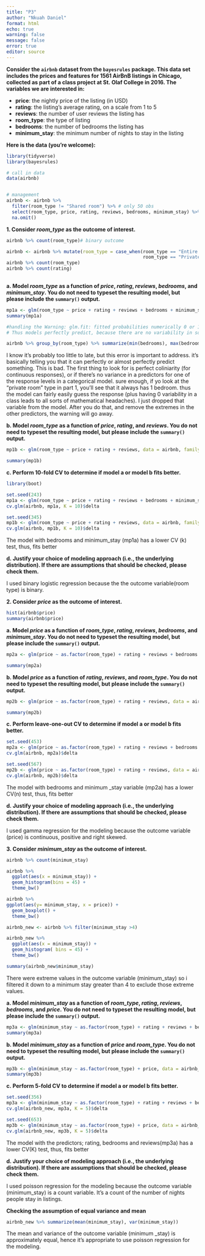 ```yaml
---
title: "P3"
author: "Nkuah Daniel"
format: html
echo: true
warning: false
message: false
error: true
editor: source
---
```




**Consider the `airbnb` dataset from the `bayesrules` package. This data set includes the prices and features for 1561 AirBnB listings in Chicago, collected as part of a class project at St. Olaf College in 2016. The variables we are interested in:**

- **price**: the nightly price of the listing (in USD)
- **rating**: the listing's average rating, on a scale from 1 to 5
- **reviews**: the number of user reviews the listing has
- **room_type**: the type of listing 
- **bedrooms**: the number of bedrooms the listing has
- **minimum_stay**: the minimum number of nights to stay in the listing

**Here is the data (you're welcome):**

```r
library(tidyverse)
library(bayesrules)

# call in data
data(airbnb)


# management
airbnb <- airbnb %>%
  filter(room_type != "Shared room") %>% # only 50 obs
  select(room_type, price, rating, reviews, bedrooms, minimum_stay) %>% 
  na.omit()
```

<!-- note that I did not insert code chunks below... insert them where you see fit :) -->

**1. Consider *room_type* as the outcome of interest.**
```r
airbnb %>% count(room_type)# binary outcome

airbnb <- airbnb %>% mutate(room_type = case_when(room_type == "Entire home/apt" ~ 0,
                                                  room_type == "Private room" ~ 1))
airbnb %>% count(room_type)
airbnb %>% count(rating)
 

```

**a. Model *room_type* as a function of *price*, *rating*, *reviews*, *bedrooms*, and *minimum_stay*. You do not need to typeset the resulting model, but please include the `summary()` output.**

```r
mp1a <- glm(room_type ~ price + rating + reviews + bedrooms + minimum_stay, data = airbnb, family = "binomial")
summary(mp1a)

#handling the Warning: glm.fit: fitted probabilities numerically 0 or 1 occurred
# Thus models perfectly predict, because there are no variability in some varaiables or categorical levels.

airbnb %>% group_by(room_type) %>% summarize(min(bedrooms), max(bedrooms))

```
I know it's probably too little to late, but this error is important to address. it's basically telling you that it can perfectly or almost perfectly predict something. This is bad. The first thing to look for is perfect coliniarity (for continuous responses), or if there's no variance in a predictors for one of the response levels in a categorical model. sure enough, if yo look at the "private room" type in part 1, you'll see that it always has 1 bedroom. thus the model can fairly easily guess the response (plus having 0 variability in a class leads to all sorts of mathematical headaches). I just dropped that variable from the model. After you do that, and remove the extremes in the other predictors, the warning will go away.


**b. Model *room_type* as a function of *price*, *rating*, and *reviews*. You do not need to typeset the resulting model, but please include the `summary()` output.**
```r
mp1b <- glm(room_type ~ price + rating + reviews, data = airbnb, family = "binomial")

summary(mp1b)
```


**c. Perform 10-fold CV to determine if model a or model b fits better.**

```r
library(boot)

set.seed(243)
mp1a <- glm(room_type ~ price + rating + reviews + bedrooms + minimum_stay, data = airbnb, family = "binomial")
cv.glm(airbnb, mp1a, K = 10)$delta

set.seed(345)
mp1b <- glm(room_type ~ price + rating + reviews, data = airbnb, family = "binomial")
cv.glm(airbnb, mp1b, K = 10)$delta
```
The model with bedrooms and minimum_stay (mp1a) has a lower CV (k) test, thus, fits better

**d. Justify your choice of modeling approach (i.e., the underlying distribution). If there are assumptions that should be checked, please check them.**

I used binary logistic regression because the the outcome variable(room type) is binary.

**2. Consider *price* as the outcome of interest.**
```r
hist(airbnb$price)
summary(airbnb$price)
```


**a. Model *price* as a function of *room_type*, *rating*, *reviews*, *bedrooms*, and *minimum_stay*. You do not need to typeset the resulting model, but please include the `summary()` output.**
```r
mp2a <- glm(price ~ as.factor(room_type) + rating + reviews + bedrooms + minimum_stay, data = airbnb, family = Gamma(link = "log"))

summary(mp2a)
```


**b. Model *price* as a function of *rating*, *reviews*, and *room_type*. You do not need to typeset the resulting model, but please include the `summary()` output.**
```r
mp2b <- glm(price ~ as.factor(room_type) + rating + reviews, data = airbnb, family = Gamma(link = "log"))

summary(mp2b)
```

**c. Perform leave-one-out CV to determine if model a or model b fits better.**
```r
set.seed(453)
mp2a <- glm(price ~ as.factor(room_type) + rating + reviews + bedrooms + minimum_stay, data = airbnb, family = Gamma(link = "log"))
cv.glm(airbnb, mp2a)$delta

set.seed(567)
mp2b <- glm(price ~ as.factor(room_type) + rating + reviews, data = airbnb, family = Gamma(link = "log"))
cv.glm(airbnb, mp2b)$delta


```
The model with bedrooms and minimum _stay variable (mp2a) has a lower CV(n) test, thus, fits better


**d. Justify your choice of modeling approach (i.e., the underlying distribution). If there are assumptions that should be checked, please check them.**

 I used gamma regression for the modeling because the outcome variable (price) is continuous, positive and right skewed.

**3. Consider *minimum_stay* as the outcome of interest.**
```r
airbnb %>% count(minimum_stay)

airbnb %>%
  ggplot(aes(x = minimum_stay)) +
  geom_histogram(bins = 45) +
  theme_bw()

airbnb %>%
ggplot(aes(y= minimum_stay, x = price)) + 
  geom_boxplot() +
  theme_bw()

airbnb_new <- airbnb %>% filter(minimum_stay >4)

airbnb_new %>%
  ggplot(aes(x = minimum_stay)) +
  geom_histogram( bins = 45) +
  theme_bw()

summary(airbnb_new$minimum_stay)
```
There were extreme values in the outcome variable (minimum_stay) so i filtered it down to a minimum stay greater than 4 to exclude those extreme values.

**a. Model *minimum_stay* as a function of *room_type*, *rating*, *reviews*, *bedrooms*, and *price*. You do not need to typeset the resulting model, but please include the `summary()` output.**
```r
mp3a <- glm(minimum_stay ~ as.factor(room_type) + rating + reviews + bedrooms + price, data = airbnb_new, family = "poisson")
summary(mp3a)
```

**b. Model *minimum_stay* as a function of *price* and *room_type*. You do not need to typeset the resulting model, but please include the `summary()` output.**
```r
mp3b <- glm(minimum_stay ~ as.factor(room_type) + price, data = airbnb_new, family = "poisson")
summary(mp3b)
```

**c. Perform 5-fold CV to determine if model a or model b fits better.**
```r
set.seed(356)
mp3a <- glm(minimum_stay ~ as.factor(room_type) + rating + reviews + bedrooms + price, data = airbnb_new, family = "poisson")
cv.glm(airbnb_new, mp3a, K = 5)$delta

set.seed(653)
mp3b <- glm(minimum_stay ~ as.factor(room_type) + price, data = airbnb_new, family = "poisson")
cv.glm(airbnb_new, mp3b, K = 5)$delta
```
The model with the predictors; rating, bedrooms and reviews(mp3a) has a lower CV(K) test, thus, fits better

**d. Justify your choice of modeling approach (i.e., the underlying distribution). If there are assumptions that should be checked, please check them.**

I used poisson regression for the modeling  because the outcome variable (minimum_stay) is a count variable. It's a count of the number of nights people stay in listings.

**Checking the assumption of equal variance and mean**
```r
airbnb_new %>% summarize(mean(minimum_stay), var(minimum_stay))
```
The mean and variance of the outcome variable (minimum _stay) is approximately equal, hence it's appropriate to use poisson regression for the modeling.



